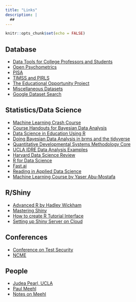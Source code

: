 ```yaml
---
title: "Links"
description: |
  ##
---
```


```r
knitr::opts_chunk$set(echo = FALSE)
```

## Database

- [Data Tools for College Professors and Students](https://nces.ed.gov/blogs/nces/post/data-tools-for-college-professors-and-students1)
- [Open Psychometrics](https://openpsychometrics.org/)
- [PISA](http://www.oecd.org/pisa/)
- [TIMSS and PIRLS](https://timssandpirls.bc.edu/)
- [The Educational Opportunity Project](https://edopportunity.org/)
- [Miscellaneous Datasets](http://users.stat.ufl.edu/~winner/datasets.html)
- [Google Dataset Search](https://toolbox.google.com/datasetsearch)

## Statistics/Data Science

- [Machine Learning Crash Course](https://developers.google.com/machine-learning/crash-course/ml-intro)
- [Course Handouts for Bayesian Data Analysis](https://psyc-bayes-notes.netlify.com/)
- [Data Science in Education Using R](https://www.datascienceineducation.com/index.html)
- [Doing Bayesian Data Analysis in brms and the tidyverse](https://bookdown.org/ajkurz/DBDA_recoded/)
- [Quantitative Developmental Systems Methodology Core](https://quantdev.ssri.psu.edu/tutorials)
- [UCLA IDRE Data Analysis Examples](https://stats.idre.ucla.edu/other/dae/)
- [Harvard Data Science Review](https://hdsr.mitpress.mit.edu/)
- [R for Data Science](https://r4ds.had.co.nz/)
- [Fast.ai](https://www.fast.ai/)
- [Reading in Applied Data Science](https://github.com/hadley/stats337/blob/master/README.md)
- [Machine Learning Course by Yaser Abu-Mostafa](https://www.youtube.com/playlist?list=PLD63A284B7615313A)

## R/Shiny

- [Advanced R by Hadley Wickham](https://adv-r.hadley.nz/index.html)
- [Mastering Shiny](https://mastering-shiny.org/)
- [How to create R Tutorial Interface](https://github.com/datacamp/tutorial)
- [Setting up Shiny Server on Cloud](https://www.marinedatascience.co/blog/2019/04/28/run-shiny-server-on-your-own-digitalocean-droplet-part-1/)

## Conferences

- [Conference on Test Security](https://conferenceontestsecurity.org/)
- [NCME](https://www.ncme.org/meetings)

## People

- [Judea Pearl, UCLA](http://bayes.cs.ucla.edu/WHY/)
- [Paul Meehl](http://meehl.umn.edu/talks/philosophical-psychology-1989)
- [Notes on Meehl](http://psychbrief.com/meehl-videos-papers/)


